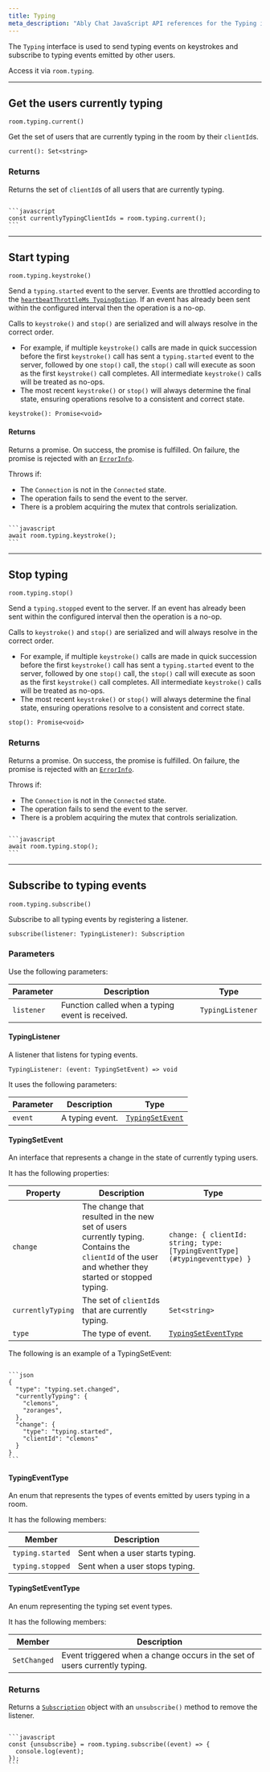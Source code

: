 ```yaml
---
title: Typing
meta_description: "Ably Chat JavaScript API references for the Typing interface."
---
```


The `Typing` interface is used to send typing events on keystrokes and subscribe to typing events emitted by other users.

Access it via `room.typing`.

---

## Get the users currently typing <a id="current"/>

`room.typing.current()`

Get the set of users that are currently typing in the room by their `clientId`s.

`current(): Set<string>`

### Returns

Returns the set of `clientId`s of all users that are currently typing.

<Code>
```javascript
const currentlyTypingClientIds = room.typing.current();
```
</Code>

---

## Start typing <a id="keystroke"/>

`room.typing.keystroke()`

Send a `typing.started` event to the server. Events are throttled according to the [`heartbeatThrottleMs TypingOption`](/docs/chat/api/javascript/rooms#typingoptions). If an event has already been sent within the configured interval then the operation is a no-op.

Calls to `keystroke()` and `stop()` are serialized and will always resolve in the correct order.

* For example, if multiple `keystroke()` calls are made in quick succession before the first `keystroke()` call has sent a `typing.started` event to the server, followed by one `stop()` call, the `stop()` call will execute as soon as the first `keystroke()` call completes. All intermediate `keystroke()` calls will be treated as no-ops.
* The most recent `keystroke()` or `stop()` will always determine the final state, ensuring operations resolve to a consistent and correct state.

`keystroke(): Promise<void>`

#### Returns

Returns a promise. On success, the promise is fulfilled. On failure, the promise is rejected with an [`ErrorInfo`](/docs/chat/api/javascript/error-info).

Throws if:

* The `Connection` is not in the `Connected` state.
* The operation fails to send the event to the server.
* There is a problem acquiring the mutex that controls serialization.

<Code>
```javascript
await room.typing.keystroke();
```
</Code>

---

## Stop typing <a id="stop"/>

`room.typing.stop()`

Send a `typing.stopped` event to the server. If an event has already been sent within the configured interval then the operation is a no-op.

Calls to `keystroke()` and `stop()` are serialized and will always resolve in the correct order.

* For example, if multiple `keystroke()` calls are made in quick succession before the first `keystroke()` call has sent a `typing.started` event to the server, followed by one `stop()` call, the `stop()` call will execute as soon as the first `keystroke()` call completes. All intermediate `keystroke()` calls will be treated as no-ops.
* The most recent `keystroke()` or `stop()` will always determine the final state, ensuring operations resolve to a consistent and correct state.

`stop(): Promise<void>`

### Returns

Returns a promise. On success, the promise is fulfilled. On failure, the promise is rejected with an [`ErrorInfo`](/docs/chat/api/javascript/error-info).

Throws if:

* The `Connection` is not in the `Connected` state.
* The operation fails to send the event to the server.
* There is a problem acquiring the mutex that controls serialization.

<Code>
```javascript
await room.typing.stop();
```
</Code>

---

## Subscribe to typing events <a id="subscribe"/>

`room.typing.subscribe()`

Subscribe to all typing events by registering a listener.

`subscribe(listener: TypingListener): Subscription`

### Parameters

Use the following parameters:

| Parameter | Description | Type |
| --------- | ----------- | ---- |
| `listener` | Function called when a typing event is received. | `TypingListener` |

#### TypingListener

A listener that listens for typing events.

`TypingListener: (event: TypingSetEvent) => void`

It uses the following parameters:

| Parameter | Description | Type |
| --------- | ----------- | ---- |
| `event` | A typing event. | [`TypingSetEvent`](#typingsetevent) |

#### TypingSetEvent

An interface that represents a change in the state of currently typing users.

It has the following properties:

| Property | Description | Type |
| -------- | ----------- | ---- |
| `change` | The change that resulted in the new set of users currently typing. Contains the `clientId` of the user and whether they started or stopped typing. | `change: { clientId: string; type: [TypingEventType](#typingeventtype) }` |
| `currentlyTyping` | The set of `clientId`s that are currently typing. | `Set<string>` |
| `type`  | The type of event. | [`TypingSetEventType`](#typingseteventtype) |

The following is an example of a TypingSetEvent:

<Code>
```json
{
  "type": "typing.set.changed",
  "currentlyTyping": {
    "clemons",
    "zoranges",
  },
  "change": {
    "type": "typing.started",
    "clientId": "clemons"
  }
}
```
</Code>

#### TypingEventType

An enum that represents the types of events emitted by users typing in a room.

It has the following members:

| Member | Description |
| ------ | ----------- |
| `typing.started` | Sent when a user starts typing. |
| `typing.stopped` | Sent when a user stops typing. |

#### TypingSetEventType

An enum representing the typing set event types.

It has the following members:

| Member | Description |
| ------ | ----------- |
| `SetChanged` | Event triggered when a change occurs in the set of users currently typing. |

### Returns

Returns a [`Subscription`](/docs/chat/api/javascript/subscriptions#subscription) object with an `unsubscribe()` method to remove the listener.

<Code>
```javascript
const {unsubscribe} = room.typing.subscribe((event) => {
  console.log(event);
});
```
</Code>
